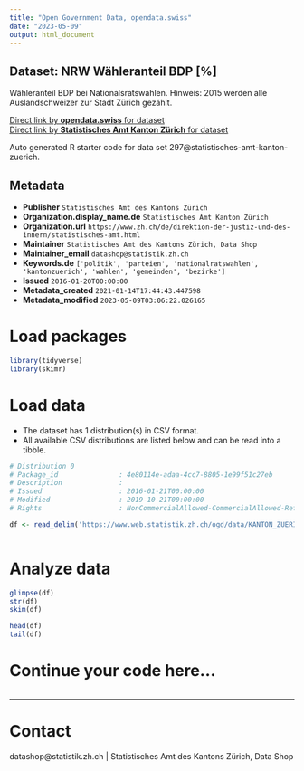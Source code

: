 ```yaml
---
title: "Open Government Data, opendata.swiss"
date: "2023-05-09"
output: html_document
---
```


## Dataset: NRW Wähleranteil BDP [%]

Wähleranteil BDP bei Nationalsratswahlen. Hinweis: 2015 werden alle Auslandschweizer zur Stadt Zürich gezählt.

[Direct link by **opendata.swiss** for dataset](https://opendata.swiss/de/dataset/nrw-wahleranteil-bdp)<br>
[Direct link by **Statistisches Amt Kanton Zürich** for dataset](https://www.zh.ch/de/politik-staat/gemeinden/gemeindeportraet.html)

Auto generated R starter code for data set 297@statistisches-amt-kanton-zuerich.

## Metadata

- **Publisher** `Statistisches Amt des Kantons Zürich`
- **Organization.display_name.de** `Statistisches Amt Kanton Zürich`
- **Organization.url** `https://www.zh.ch/de/direktion-der-justiz-und-des-innern/statistisches-amt.html`
- **Maintainer** `Statistisches Amt des Kantons Zürich, Data Shop`
- **Maintainer_email** `datashop@statistik.zh.ch`
- **Keywords.de** `['politik', 'parteien', 'nationalratswahlen', 'kantonzuerich', 'wahlen', 'gemeinden', 'bezirke']`
- **Issued** `2016-01-20T00:00:00`
- **Metadata_created** `2021-01-14T17:44:43.447598`
- **Metadata_modified** `2023-05-09T03:06:22.026165`


# Load packages

```r

library(tidyverse)
library(skimr)

```

# Load data

-   The dataset has 1 distribution(s) in CSV format.
-   All available CSV distributions are listed below and can be read into a tibble.

```r

# Distribution 0
# Package_id               : 4e80114e-adaa-4cc7-8805-1e99f51c27eb
# Description              : 
# Issued                   : 2016-01-21T00:00:00
# Modified                 : 2019-10-21T00:00:00
# Rights                   : NonCommercialAllowed-CommercialAllowed-ReferenceRequired

df <- read_delim('https://www.web.statistik.zh.ch/ogd/data/KANTON_ZUERICH_549.csv')



```

# Analyze data

```r

glimpse(df)
str(df)
skim(df)

head(df)
tail(df)

```

# Continue your code here...

```r

```

------------------------------------------------------------------------

# Contact

datashop@statistik.zh.ch | Statistisches Amt des Kantons Zürich, Data Shop
